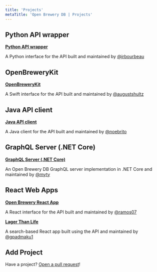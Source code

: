 ```yaml
---
title: 'Projects'
metaTitle: 'Open Brewery DB | Projects'
---
```


## Python API wrapper

**[Python API wrapper](https://github.com/jrbourbeau/openbrewerydb-python)**

A Python interface for the API built and maintained by [@jrbourbeau](https://github.com/jrbourbeau/)

## OpenBreweryKit

**[OpenBreweryKit](https://github.com/augustshultz/OpenBreweryKit)**

A Swift interface for the API built and maintained by [@augustshultz](https://github.com/augustshultz/)

## Java API client

**[Java API client](https://github.com/noebrito/openbrewerydb-java)**

A Java client for the API built and maintained by [@noebrito](https://github.com/noebrito/)

## GraphQL Server (.NET Core)

**[GraphQL Server (.NET Core)](https://github.com/myty/openbrewerydb-graphql-dotnet)**

An Open Brewery DB GraphQL server implementation in .NET Core and maintained by [@myty](https://github.com/myty/)

## React Web Apps

**[Open Brewery React App](https://github.com/ramos07/OpenBreweryReactApp)**

A React interface for the API built and maintained by [@ramos07](https://github.com/ramos07)

**[Lager Than Life](https://github.com/gpadmaku1/lager-than-life)**

A search-based React app built using the API and maintained by [@gpadmaku1](https://github.com/gpadmaku1)

## Add Project

Have a project? [Open a pull request](https://github.com/chrisjm/openbrewerydb-gatsby/tree/master/content/projects.mdx)!
